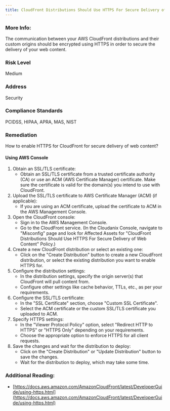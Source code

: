 ```yaml
---
title: CloudFront Distributions Should Use HTTPS For Secure Delivery of Web Content
---
```


### More Info:

The communication between your AWS CloudFront distributions and their custom origins should be encrypted using HTTPS in order to secure the delivery of your web content.

### Risk Level

Medium

### Address

Security

### Compliance Standards

PCIDSS, HIPAA, APRA, MAS, NIST

### Remediation

How to enable HTTPS for CloudFront for secure delivery of web content?

#### Using AWS Console

1. Obtain an SSL/TLS certificate:
   - Obtain an SSL/TLS certificate from a trusted certificate authority (CA) or use an ACM (AWS Certificate Manager) certificate. Make sure the certificate is valid for the domain(s) you intend to use with CloudFront.
2. Upload the SSL/TLS certificate to AWS Certificate Manager (ACM) (if applicable):
   - If you are using an ACM certificate, upload the certificate to ACM in the AWS Management Console.
3. Open the CloudFront console:
   - Sign in to the AWS Management Console.
   - Go to the CloudFront service.
     (In the Cloudanix Console, navigate to "Misconfig" page and look for Affected Assets for "CloudFront Distributions Should Use HTTPS For Secure Delivery of Web Content" Policy.)
4. Create a new CloudFront distribution or select an existing one:
   - Click on the "Create Distribution" button to create a new CloudFront distribution, or select the existing distribution you want to enable HTTPS for.
5. Configure the distribution settings:
   - In the distribution settings, specify the origin server(s) that CloudFront will pull content from.
   - Configure other settings like cache behavior, TTLs, etc., as per your requirements.
6. Configure the SSL/TLS certificate:
   - In the "SSL Certificate" section, choose "Custom SSL Certificate".
   - Select the ACM certificate or the custom SSL/TLS certificate you uploaded to ACM.
7. Specify HTTPS settings:
   - In the "Viewer Protocol Policy" option, select "Redirect HTTP to HTTPS" or "HTTPS Only" depending on your requirements.
   - Choose the appropriate option to enforce HTTPS for all client requests.
8. Save the changes and wait for the distribution to deploy:
   - Click on the "Create Distribution" or "Update Distribution" button to save the changes.
   - Wait for the distribution to deploy, which may take some time.

### Additional Reading:

- [https://docs.aws.amazon.com/AmazonCloudFront/latest/DeveloperGuide/using-https.html](https://docs.aws.amazon.com/AmazonCloudFront/latest/DeveloperGuide/using-https.html)
